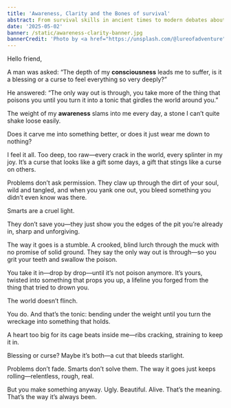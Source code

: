 ---
title: 'Awareness, Clarity and the Bones of survival'
abstract: From survival skills in ancient times to modern debates about IQ and creativity, the idea of intelligence has evolved dramatically. In this post, I explore how our understanding of "being smart" has shifted, dive into Howard Gardner’s theory of multiple intelligences, and share lessons I’ve learned about embracing our unique strengths. Join me as we rethink what intelligence means today.
date: '2025-05-02'
banner: /static/awareness-clarity-banner.jpg
bannerCredit: 'Photo by <a href="https://unsplash.com/@lureofadventure" target="_blank" rel="noopener noreferrer">Ali Kazal</a> on <a href="https://unsplash.com" target="_blank" rel="noopener noreferrer">Unsplash</a>'
---

Hello friend, 

A man was asked: “The depth of my **consciousness** leads me to suffer, is it a blessing or a curse to feel everything so very deeply?”

He answered: “The only way out is through, you take more of the thing that poisons you until you turn it into a tonic that girdles the world around you.”

The weight of my **awareness** slams into me every day, a stone I can’t quite shake loose easily.

Does it carve me into something better, or does it just wear me down to nothing?

I feel it all. Too deep, too raw—every crack in the world, every splinter in my joy. It’s a curse that looks like a gift some days, a gift that stings like a curse on others.

Problems don’t ask permission. They claw up through the dirt of your soul, wild and tangled, and when you yank one out, you bleed something you didn’t even know was there.

Smarts are a cruel light.

They don’t save you—they just show you the edges of the pit you’re already in, sharp and unforgiving.

The way it goes is a stumble. A crooked, blind lurch through the muck with no promise of solid ground. They say the only way out is through—so you grit your teeth and swallow the poison.

You take it in—drop by drop—until it’s not poison anymore. It’s yours, twisted into something that props you up, a lifeline you forged from the thing that tried to drown you.

The world doesn’t flinch.

You do. And that’s the tonic: bending under the weight until you turn the wreckage into something that holds.

A heart too big for its cage beats inside me—ribs cracking, straining to keep it in.

Blessing or curse? Maybe it’s both—a cut that bleeds starlight.

Problems don’t fade. Smarts don’t solve them. The way it goes just keeps rolling—relentless, rough, real.

But you make something anyway. Ugly. Beautiful. Alive. That’s the meaning. That’s the way it’s always been.